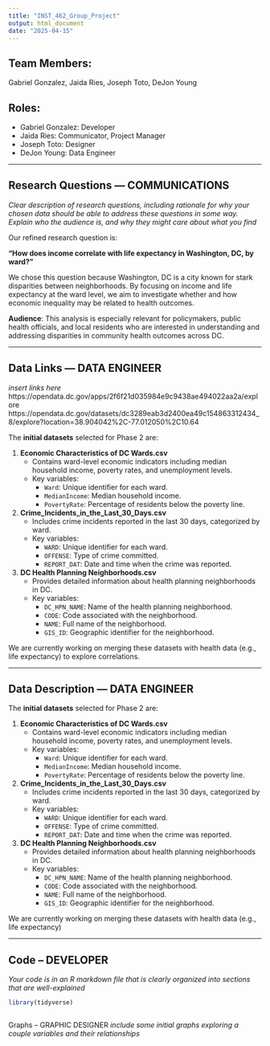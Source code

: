 ```yaml
---
title: "INST_462_Group_Project"
output: html_document
date: "2025-04-15"
---
```


## Team Members:
Gabriel Gonzalez, Jaida Ries, Joseph Toto, DeJon Young
 

## Roles:
- Gabriel Gonzalez: Developer 
- Jaida Ries: Communicator, Project Manager
- Joseph Toto: Designer
- DeJon Young: Data Engineer

---

## Research Questions — COMMUNICATIONS
*Clear description of research questions, including rationale for why your chosen data should be able to address these questions in some way. Explain who the audience is, and why they might care about what you find*

Our refined research question is:

**"How does income correlate with life expectancy in Washington, DC, by ward?"**

We chose this question because Washington, DC is a city known for stark disparities between neighborhoods. By focusing on income and life expectancy at the ward level, we aim to investigate whether and how economic inequality may be related to health outcomes.

**Audience**: This analysis is especially relevant for policymakers, public health officials, and local residents who are interested in understanding and addressing disparities in community health outcomes across DC.

---

## Data Links — DATA ENGINEER
*insert links here*
https://opendata.dc.gov/apps/2f6f21d035984e9c9438ae494022aa2a/explore 
https://opendata.dc.gov/datasets/dc3289eab3d2400ea49c154863312434_8/explore?location=38.904042%2C-77.012050%2C10.64 

The **initial datasets** selected for Phase 2 are:

1. **Economic Characteristics of DC Wards.csv**  
   - Contains ward-level economic indicators including median household income, poverty rates, and unemployment levels.
   - Key variables:
     - `Ward`: Unique identifier for each ward.
     - `MedianIncome`: Median household income.
     - `PovertyRate`: Percentage of residents below the poverty line.

2. **Crime_Incidents_in_the_Last_30_Days.csv**  
   - Includes crime incidents reported in the last 30 days, categorized by ward.
   - Key variables:
     - `WARD`: Unique identifier for each ward.
     - `OFFENSE`: Type of crime committed.
     - `REPORT_DAT`: Date and time when the crime was reported.

3. **DC Health Planning Neighborhoods.csv**  
   - Provides detailed information about health planning neighborhoods in DC.
   - Key variables:
     - `DC_HPN_NAME`: Name of the health planning neighborhood.
     - `CODE`: Code associated with the neighborhood.
     - `NAME`: Full name of the neighborhood.
     - `GIS_ID`: Geographic identifier for the neighborhood.

We are currently working on merging these datasets with health data (e.g., life expectancy) to explore correlations.

---

## Data Description — DATA ENGINEER

The **initial datasets** selected for Phase 2 are:

1. **Economic Characteristics of DC Wards.csv**  
   - Contains ward-level economic indicators including median household income, poverty rates, and unemployment levels.
   - Key variables:
     - `Ward`: Unique identifier for each ward.
     - `MedianIncome`: Median household income.
     - `PovertyRate`: Percentage of residents below the poverty line.

2. **Crime_Incidents_in_the_Last_30_Days.csv**  
   - Includes crime incidents reported in the last 30 days, categorized by ward.
   - Key variables:
     - `WARD`: Unique identifier for each ward.
     - `OFFENSE`: Type of crime committed.
     - `REPORT_DAT`: Date and time when the crime was reported.

3. **DC Health Planning Neighborhoods.csv**  
   - Provides detailed information about health planning neighborhoods in DC.
   - Key variables:
     - `DC_HPN_NAME`: Name of the health planning neighborhood.
     - `CODE`: Code associated with the neighborhood.
     - `NAME`: Full name of the neighborhood.
     - `GIS_ID`: Geographic identifier for the neighborhood.

We are currently working on merging these datasets with health data (e.g., life expectancy)

---

## Code -- DEVELOPER
*Your code is in an R markdown file that is clearly organized into sections that are well-explained*
```r
library(tidyverse)
```



```r

```



Graphs -- GRAPHIC DESIGNER 
*include some initial graphs exploring a couple variables and their relationships*

```r

```
